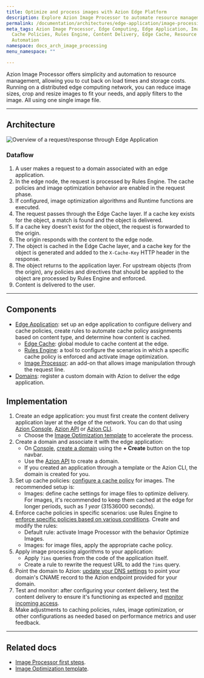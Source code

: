 ```yaml
---
title: Optimize and process images with Azion Edge Platform
description: Explore Azion Image Processor to automate resource management, optimize images, and streamline content delivery with advanced cache policies.
permalink: /documentation/architectures/edge-application/image-processing/
meta_tags: Azion Image Processor, Edge Computing, Edge Application, Image Optimization,
  Cache Policies, Rules Engine, Content Delivery, Edge Cache, Resource Management,
  Automation
namespace: docs_arch_image_processing
menu_namespace: ""

---
```


Azion Image Processor offers simplicity and automation to resource management, allowing you to cut back on load times and storage costs. Running on a distributed edge computing network, you can reduce image sizes, crop and resize images to fit your needs, and apply filters to the image. All using one single image file.

---

## Architecture

![Overview of a request/response through Edge Application](/assets/docs/images/uploads/image-optimization.png)

### Dataflow

1. A user makes a request to a domain associated with an edge application.
2. In the edge node, the request is processed by Rules Engine. The cache policies and image optimization behavior are enabled in the request phase.
3. If configured, image optimization algorithms and Runtime functions are executed.
4. The request passes through the Edge Cache layer. If a cache key exists for the object, a match is found and the object is delivered.
5. If a cache key doesn't exist for the object, the request is forwarded to the origin.
6. The origin responds with the content to the edge node. 
7. The object is cached in the Edge Cache layer, and a cache key for the object is generated and added to the `X-Cache-Key` HTTP header in the response.
8. The object returns to the application layer. For upstream objects (from the origin), any policies and directives that should be applied to the object are processed by Rules Engine and enforced.
9. Content is delivered to the user.

---

## Components

- [Edge Application](/en/documentation/products/build/edge-application/): set up an edge application to configure delivery and cache policies, create rules to automate cache policy assignments based on content type, and determine how content is cached.
    - [Edge Cache](/en/documentation/products/build/edge-application/edge-cache/): global module to cache content at the edge.
    - [Rules Engine](/en/documentation/products/build/edge-application/rules-engine/): a tool to configure the scenarios in which a specific cache policy is enforced and activate image optimization.
    - [Image Processor](/en/documentation/products/build/edge-application/image-processor/): an add-on that allows image manipulation through the request line.
- [Domains](/en/documentation/products/build/edge-application/domains/): register a custom domain with Azion to deliver the edge application.

## Implementation
1. Create an edge application: you must first create the content delivery application layer at the edge of the network. You can do that using [Azion Console](https://console.azion.com), [Azion API](https://api.azion.com/#9c61e0fd-e7aa-4a5f-b29e-7f9d71b98d5f) or [Azion CLI](/en/documentation/products/azion-cli/overview/).
    - Choose the [Image Optimization template](https://console.azion.com/create/azion/image-optimization) to accelerate the process.
2. Create a domain and associate it with the edge application: 
    - On [Console](https://console.azion.com), [create a domain](/en/documentation/products/guides/configure-a-domain/) using the **+ Create** button on the top navbar.
    - Use the [Azion API](https://api.azion.com/#a258eabc-b419-47e6-be68-45c2ce0150dd) to create a domain.
    - If you created an application through a template or the Azion CLI, the domain is created for you.
3. Set up cache policies: [configure a cache policy](/en/documentation/products/guides/cache-settings/) for images. The recommended setup is:
    - Images: define cache settings for image files to optimize delivery. For images, it's recommended to keep them cached at the edge for longer periods, such as *1 year* (31536000 seconds).
4. Enforce cache policies in specific scenarios: use Rules Engine to [enforce specific policies based on various conditions](/en/documentation/products/guides/secure/work-with-rules-engine/). Create and modify the rules:
    - Default rule: activate Image Processor with the behavior Optimize Images.
    - Images: for image files, apply the appropriate cache policy.
5. Apply image processing algorithms to your application:
    - Apply `?ims` queries from the code of the application itself.
    - Create a rule to rewrite the request URL to add the `?ims` query.
6. Point the domain to Azion: [update your DNS settings](/en/documentation/products/guides/migrate-ns-to-azion/) to point your domain's CNAME record to the Azion endpoint provided for your domain.
7. Test and monitor: after configuring your content delivery, test the content delivery to ensure it's functioning as expected and [monitor incoming access](/en/documentation/products/observe/overview/).
8. Make adjustments to caching policies, rules, image optimization, or other configurations as needed based on performance metrics and user feedback.

---

## Related docs 

- [Image Processor first steps](/en/documentation/products/guides/image-processor/).
- [Image Optimization template](https://console.azion.com/create/azion/image-optimization).
